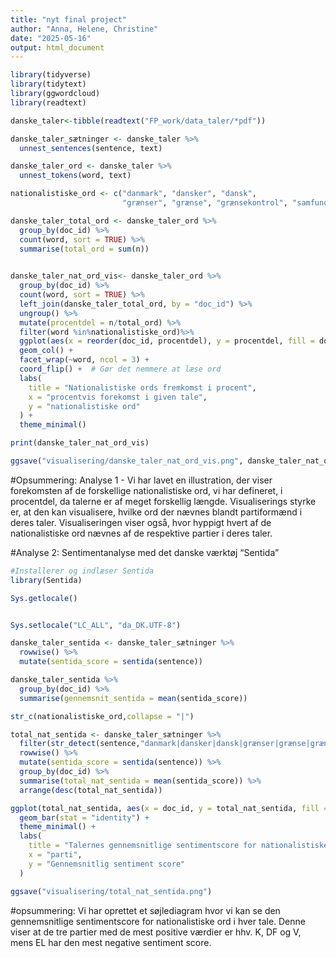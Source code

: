 ```yaml
---
title: "nyt final project"
author: "Anna, Helene, Christine"
date: "2025-05-16"
output: html_document
---
```


```r
library(tidyverse)
library(tidytext)
library(ggwordcloud)
library(readtext)

```

```r
danske_taler<-tibble(readtext("FP_work/data_taler/*pdf"))

```


```r
danske_taler_sætninger <- danske_taler %>% 
  unnest_sentences(sentence, text)

danske_taler_ord <- danske_taler %>% 
  unnest_tokens(word, text)

```

```r
nationalistiske_ord <- c("danmark", "dansker", "dansk",
                         "grænser", "grænse", "grænsekontrol", "samfund", "tradition", "os", "vores", "dem", "deres", "regeringen", "velfærdssamfundet", "bevare" )


```

```r
danske_taler_total_ord <- danske_taler_ord %>% 
  group_by(doc_id) %>% 
  count(word, sort = TRUE) %>% 
  summarise(total_ord = sum(n))
  
```

```r
danske_taler_nat_ord_vis<- danske_taler_ord %>% 
  group_by(doc_id) %>% 
  count(word, sort = TRUE) %>% 
  left_join(danske_taler_total_ord, by = "doc_id") %>%
  ungroup() %>% 
  mutate(procentdel = n/total_ord) %>% 
  filter(word %in%nationalistiske_ord)%>% 
  ggplot(aes(x = reorder(doc_id, procentdel), y = procentdel, fill = doc_id)) +
  geom_col() +
  facet_wrap(~word, ncol = 3) +
  coord_flip() +  # Gør det nemmere at læse ord
  labs(
    title = "Nationalistiske ords fremkomst i procent",
    x = "procentvis forekomst i given tale",
    y = "nationalistiske ord"
  ) +
  theme_minimal()

print(danske_taler_nat_ord_vis)
```

```r
ggsave("visualisering/danske_taler_nat_ord_vis.png", danske_taler_nat_ord_vis, bg = "white")
```
#Opsummering: Analyse 1 - Vi har lavet en illustration, der viser forekomsten af de forskellige nationalistiske ord, vi har defineret, i procentdel, da talerne er af meget forskellig længde. Visualiserings styrke er, at den kan visualisere, hvilke ord der nævnes blandt partiformænd i deres taler. Visualiseringen viser også, hvor hyppigt hvert af de nationalistiske ord nævnes af de respektive partier i deres taler.


#Analyse 2: Sentimentanalyse med det danske værktøj "Sentida"

```r
#Installerer og indlæser Sentida
library(Sentida)

Sys.getlocale()


Sys.setlocale("LC_ALL", "da_DK.UTF-8")


```

```r
danske_taler_sentida <- danske_taler_sætninger %>% 
  rowwise() %>% 
  mutate(sentida_score = sentida(sentence)) 


```

```r
danske_taler_sentida %>% 
  group_by(doc_id) %>% 
  summarise(gennemsnit_sentida = mean(sentida_score))
```
```r
str_c(nationalistiske_ord,collapse = "|")
```

```r
total_nat_sentida <- danske_taler_sætninger %>% 
  filter(str_detect(sentence,"danmark|dansker|dansk|grænser|grænse|grænsekontrol|samfund|tradition|os|vores|dem|deres|regeringen|velfærdssamfundet|bevare")) %>% 
  rowwise() %>% 
  mutate(sentida_score = sentida(sentence)) %>% 
  group_by(doc_id) %>% 
  summarise(total_nat_sentida = mean(sentida_score)) %>% 
  arrange(desc(total_nat_sentida))
```


```r
ggplot(total_nat_sentida, aes(x = doc_id, y = total_nat_sentida, fill = doc_id)) + 
  geom_bar(stat = "identity") +
  theme_minimal() + 
  labs(
    title = "Talernes gennemsnitlige sentimentscore for nationalistiske ord", 
    x = "parti",
    y = "Gennemsnitlig sentiment score"
  )
```


```r

ggsave("visualisering/total_nat_sentida.png")

```
#opsummering: Vi har oprettet et søjlediagram hvor vi kan se den gennemsnitlige sentimentscore for nationalistiske ord i hver tale. Denne viser at de tre partier med de mest positive værdier er hhv. K, DF og V, mens EL har den mest negative sentiment score.
